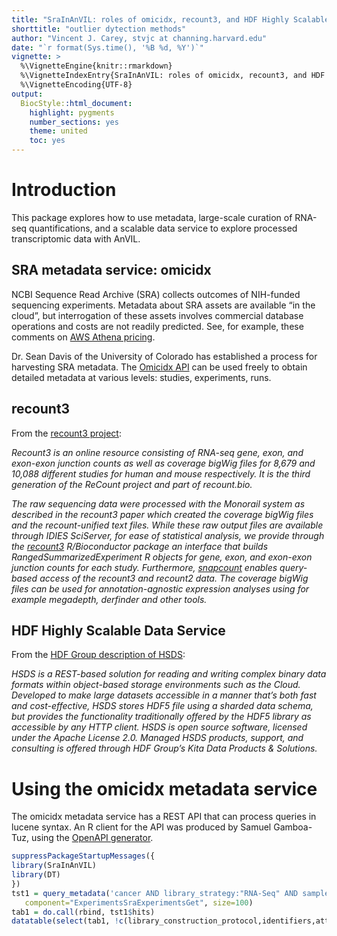 ```yaml
---
title: "SraInAnVIL: roles of omicidx, recount3, and HDF Highly Scalable Data Services" 
shorttitle: "outlier dytection methods"
author: "Vincent J. Carey, stvjc at channing.harvard.edu"
date: "`r format(Sys.time(), '%B %d, %Y')`"
vignette: >
  %\VignetteEngine{knitr::rmarkdown}
  %\VignetteIndexEntry{SraInAnVIL: roles of omicidx, recount3, and HDF Highly Scalable Data Services}
  %\VignetteEncoding{UTF-8}
output:
  BiocStyle::html_document:
    highlight: pygments
    number_sections: yes
    theme: united
    toc: yes
---
```


# Introduction

This package explores how to use metadata, large-scale curation
of RNA-seq quantifications, and a scalable data service
to explore processed transcriptomic data with AnVIL.

## SRA metadata service: omicidx

NCBI Sequence Read Archive (SRA) collects outcomes of NIH-funded sequencing
experiments.  Metadata about SRA assets are available "in the cloud", but
interrogation of these assets involves commercial database operations
and costs are not readily predicted.  See, for example, these
comments on [AWS Athena pricing](https://aws.amazon.com/athena/pricing/).

Dr. Sean Davis of the University of Colorado has established a process
for harvesting SRA metadata.  The [Omicidx API](http://omicidx.cancerdatasci.org/docs/open-web-api/)
can be used freely to obtain detailed metadata at various levels: studies,
experiments, runs.

## recount3

From the [recount3 project](https://rna.recount.bio/):

*Recount3 is an online resource consisting of RNA-seq gene, exon, and exon-exon junction counts as well as coverage bigWig files for 8,679 and 10,088 different studies for human and mouse respectively. It is the third generation of the ReCount project and part of recount.bio.*

*The raw sequencing data were processed with the Monorail system as described in the recount3 paper which created the coverage bigWig files and the recount-unified text files. While these raw output files are available through IDIES SciServer, for ease of statistical analysis, we provide through the [recount3](http://www.bioconductor.org/packages/recount3) R/Bioconductor package an interface that builds RangedSummarizedExperiment R objects for gene, exon, and exon-exon junction counts for each study. Furthermore, [snapcount](https://rna.recount.bio/docs/quick-access.html#quick-snapcount) enables query-based access of the recount3 and recount2 data. The coverage bigWig files can be used for annotation-agnostic expression analyses using for example megadepth, derfinder and other tools.*

## HDF Highly Scalable Data Service

From the [HDF Group description of HSDS](https://www.hdfgroup.org/solutions/highly-scalable-data-service-hsds/):

*HSDS is a REST-based solution for reading and writing complex binary data formats within object-based storage environments such as the Cloud. Developed to make large datasets accessible in a manner that’s both fast and cost-effective, HSDS stores HDF5 file using a sharded data schema, but provides the functionality traditionally offered by the HDF5 library as accessible by any HTTP client. HSDS is open source software, licensed under the Apache License 2.0. Managed HSDS products, support, and consulting is offered through HDF Group’s Kita Data Products & Solutions.*

# Using the omicidx metadata service

The omicidx metadata service has a REST API that can process
queries in lucene syntax.  An R client for the API was produced
by Samuel Gamboa-Tuz, using the [OpenAPI generator](https://openapi-generator.tech/).

```r
suppressPackageStartupMessages({
library(SraInAnVIL)
library(DT)
})
tst1 = query_metadata('cancer AND library_strategy:"RNA-Seq" AND sample.organism:"Homo sapiens"',
   component="ExperimentsSraExperimentsGet", size=100)
tab1 = do.call(rbind, tst1$hits)
datatable(select(tab1, !c(library_construction_protocol,identifiers,attributes,study,xrefs,sample)))
```
